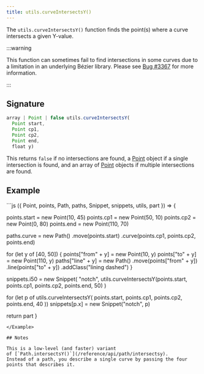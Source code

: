 ```yaml
---
title: utils.curveIntersectsY()
---
```


The `utils.curveIntersectsY()` function finds the point(s) where a curve
intersects a given Y-value.

:::warning

This function can sometimes fail to find intersections in some curves
due to a limitation in an underlying Bézier library.
Please see [Bug #3367](https://github.com/freesewing/freesewing/issues/3367)
for more information.

:::

## Signature

```js
array | Point | false utils.curveIntersectsY(
  Point start,
  Point cp1,
  Point cp2,
  Point end,
  float y)
```

This returns `false` if no intersections are found,
a [Point](/reference/api/point/) object if
a single intersection is found, and an array
of [Point](/reference/api/point/) objects if
multiple intersections are found.


## Example
<Example caption="A Utils.curveIntersectY() example">
```js
({ Point, points, Path, paths, Snippet, snippets, utils, part }) => {

  points.start = new Point(10, 45)
  points.cp1 = new Point(50, 10)
  points.cp2 = new Point(0, 80)
  points.end = new Point(110, 70)

  paths.curve = new Path()
    .move(points.start)
    .curve(points.cp1, points.cp2, points.end)

  for (let y of [40, 50]) {
    points["from" + y] = new Point(10, y)
    points["to" + y] = new Point(110, y)
    paths["line" + y] = new Path()
      .move(points["from" + y])
      .line(points["to" + y])
      .addClass("lining dashed")
  }

  snippets.i50 = new Snippet(
    "notch",
    utils.curveIntersectsY(points.start, points.cp1, points.cp2, points.end, 50)
  )

  for (let p of utils.curveIntersectsY(
    points.start,
    points.cp1,
    points.cp2,
    points.end,
    40
  ))
  snippets[p.x] = new Snippet("notch", p)

  return part
}
```
</Example>

## Notes

This is a low-level (and faster) variant
of [`Path.intersectsY()`](/reference/api/path/intersectsy).
Instead of a path, you describe a single curve by passing the four
points that describes it.
